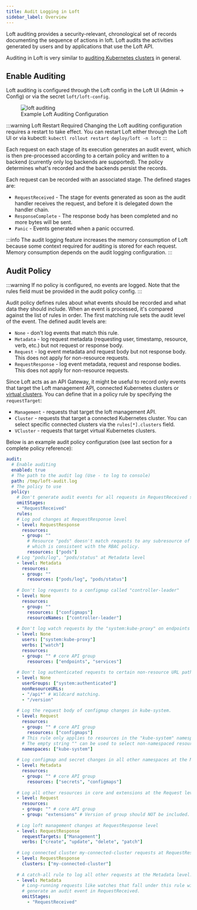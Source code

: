 ```yaml
---
title: Audit Logging in Loft
sidebar_label: Overview
---
```


Loft auditing provides a security-relevant, chronological set of records documenting the sequence of actions in loft. Loft audits the activities generated by users and by applications that use the Loft API.

Auditing in Loft is very similar to [auditing Kubernetes clusters](https://kubernetes.io/docs/tasks/debug-application-cluster/audit/) in general.


## Enable Auditing
Loft auditing is configured through the Loft config in the Loft UI (Admin -> Config) or via the secret `loft/loft-config`.

<figure class="frame">
  <img src="/docs/media/v1/ui/guides/administration/audit-config.png" alt="loft auditing" />
  <figcaption>Example Loft Auditing Configuration</figcaption>
</figure>

:::warning Loft Restart Required
Changing the Loft auditing configuration requires a restart to take effect. You can restart Loft either through the Loft UI or via kubectl: `kubectl rollout restart deploy/loft -n loft` 
:::

Each request on each stage of its execution generates an audit event, which is then pre-processed according to a certain policy and written to a backend (currently only log backends are supported). The policy determines what's recorded and the backends persist the records.

Each request can be recorded with an associated stage. The defined stages are:

- `RequestReceived` - The stage for events generated as soon as the audit handler receives the request, and before it is delegated down the handler chain.
- `ResponseComplete` - The response body has been completed and no more bytes will be sent.
- `Panic` - Events generated when a panic occurred.

:::info
The audit logging feature increases the memory consumption of Loft because some context required for auditing is stored for each request. Memory consumption depends on the audit logging configuration.
:::


## Audit Policy

:::warning
If no policy is configured, no events are logged. Note that the rules field must be provided in the audit policy config.
:::

Audit policy defines rules about what events should be recorded and what data they should include. When an event is processed, it's compared against the list of rules in order. The first matching rule sets the audit level of the event. The defined audit levels are:

- `None` - don't log events that match this rule.
- `Metadata` - log request metadata (requesting user, timestamp, resource, verb, etc.) but not request or response body.
- `Request` - log event metadata and request body but not response body. This does not apply for non-resource requests.
- `RequestResponse` - log event metadata, request and response bodies. This does not apply for non-resource requests.

Since Loft acts as an API Gateway, it might be useful to record only events that target the Loft management API, connected Kubernetes clusters or [virtual clusters](../virtual-clusters/vclusters.mdx). You can define that in a policy rule by specifying the `requestTarget`:
- `Management` - requests that target the loft management API.
- `Cluster` - requests that target a connected Kubernetes cluster. You can select specific connected clusters via the `rules[*].clusters` field.
- `VCluster` - requests that target virtual Kubernetes clusters.

Below is an example audit policy configuration (see last section for a complete policy reference):

```yaml
audit:
  # Enable auditing
  enabled: true
  # The path to the audit log (Use - to log to console)
  path: /tmp/loft-audit.log
  # The policy to use
  policy:
    # Don't generate audit events for all requests in RequestReceived stage.
    omitStages:
    - "RequestReceived"
    rules:
    # Log pod changes at RequestResponse level
    - level: RequestResponse
      resources:
      - group: ""
        # Resource "pods" doesn't match requests to any subresource of pods,
        # which is consistent with the RBAC policy.
        resources: ["pods"]
    # Log "pods/log", "pods/status" at Metadata level
    - level: Metadata
      resources:
      - group: ""
        resources: ["pods/log", "pods/status"]
      
    # Don't log requests to a configmap called "controller-leader"
    - level: None
      resources:
      - group: ""
        resources: ["configmaps"]
        resourceNames: ["controller-leader"]
    
    # Don't log watch requests by the "system:kube-proxy" on endpoints or services
    - level: None
      users: ["system:kube-proxy"]
      verbs: ["watch"]
      resources:
      - group: "" # core API group
        resources: ["endpoints", "services"]
    
    # Don't log authenticated requests to certain non-resource URL paths.
    - level: None
      userGroups: ["system:authenticated"]
      nonResourceURLs:
      - "/api*" # Wildcard matching.
      - "/version"
    
    # Log the request body of configmap changes in kube-system.
    - level: Request
      resources:
      - group: "" # core API group
        resources: ["configmaps"]
      # This rule only applies to resources in the "kube-system" namespace.
      # The empty string "" can be used to select non-namespaced resources.
      namespaces: ["kube-system"]
    
    # Log configmap and secret changes in all other namespaces at the Metadata level.
    - level: Metadata
      resources:
      - group: "" # core API group
        resources: ["secrets", "configmaps"]
    
    # Log all other resources in core and extensions at the Request level.
    - level: Request
      resources:
      - group: "" # core API group
      - group: "extensions" # Version of group should NOT be included.
      
    # Log loft management changes at RequestResponse level
    - level: RequestResponse
      requestTargets: ["Management"]
      verbs: ["create", "update", "delete", "patch"]
      
    # Log connected cluster my-connected-cluster requests at RequestResponse level
    - level: RequestResponse
      clusters: ["my-connected-cluster"]
    
    # A catch-all rule to log all other requests at the Metadata level.
    - level: Metadata
      # Long-running requests like watches that fall under this rule will not
      # generate an audit event in RequestReceived.
      omitStages:
        - "RequestReceived"
```